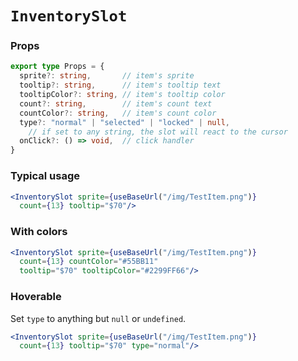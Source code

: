 # `InventorySlot`



### Props

```ts
export type Props = {
  sprite?: string,       // item's sprite
  tooltip?: string,      // item's tooltip text
  tooltipColor?: string, // item's tooltip color
  count?: string,        // item's count text
  countColor?: string,   // item's count color
  type?: "normal" | "selected" | "locked" | null,
    // if set to any string, the slot will react to the cursor
  onClick?: () => void,  // click handler
}
```

### Typical usage

```jsx
<InventorySlot sprite={useBaseUrl("/img/TestItem.png")}
  count={13} tooltip="$70"/>
```

<BrowserWindow>
<InventorySlot sprite={useBaseUrl("/img/TestItem.png")}
  count={13} tooltip="$70"/>
</BrowserWindow>

### With colors

```jsx
<InventorySlot sprite={useBaseUrl("/img/TestItem.png")}
  count={13} countColor="#55BB11"
  tooltip="$70" tooltipColor="#2299FF66"/>
```

<BrowserWindow>
<InventorySlot sprite={useBaseUrl("/img/TestItem.png")}
  count={13} countColor="#55BB11"
  tooltip="$70" tooltipColor="#2299FF66"/>
</BrowserWindow>

### Hoverable

Set `type` to anything but `null` or `undefined`.

```jsx
<InventorySlot sprite={useBaseUrl("/img/TestItem.png")}
  count={13} tooltip="$70" type="normal"/>
```

<BrowserWindow>
<InventorySlot sprite={useBaseUrl("/img/TestItem.png")}
  count={13} tooltip="$70" type="normal"/>
</BrowserWindow>

